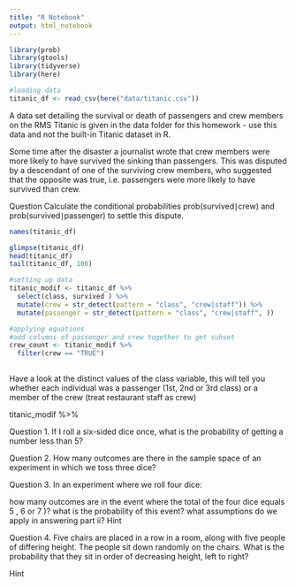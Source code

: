 ```yaml
---
title: "R Notebook"
output: html_notebook
---
```

```r
library(prob)
library(gtools)
library(tidyverse)
library(here)
```
```r
#loading data
titanic_df <- read_csv(here("data/titanic.csv"))
```
A data set detailing the survival or death of passengers and crew members on the RMS Titanic is given in the data folder for this homework - use this data and not the built-in Titanic dataset in R.

Some time after the disaster a journalist wrote that crew members were more likely to have survived the sinking than passengers. This was disputed by a descendant of one of the surviving crew members, who suggested that the opposite was true, i.e. passengers were more likely to have survived than crew.

Question
Calculate the conditional probabilities prob(survived∣crew)
 and prob(survived∣passenger)
 to settle this dispute.

```r
names(titanic_df)
```
```r
glimpse(titanic_df)
head(titanic_df)
tail(titanic_df, 100)
```
```r
#setting up data
titanic_modif <- titanic_df %>% 
  select(class, survived ) %>% 
  mutate(crew = str_detect(pattern = "class", "crew|staff")) %>%
  mutate(passenger = str_detect(pattern = "class", "crew|staff", ))
```

```r
#applying equations
#add columns of passenger and crew together to get subset
crew_count <- titanic_modif %>% 
  filter(crew == "TRUE")
  

```





Have a look at the distinct values of the class variable, this will tell you whether each individual was a passenger (1st, 2nd or 3rd class) or a member of the crew (treat restaurant staff as crew)

titanic_modif %>% 





Question 1.
If I roll a six-sided dice once, what is the probability of getting a number less than 5?


Question 2.
How many outcomes are there in the sample space of an experiment in which we toss three dice?



Question 3.
In an experiment where we roll four dice:

how many outcomes are in the event where the total of the four dice equals 5
, 6
 or 7
)?
what is the probability of this event?
what assumptions do we apply in answering part ii?
 Hint


Question 4.
Five chairs are placed in a row in a room, along with five people of differing height. The people sit down randomly on the chairs. What is the probability that they sit in order of decreasing height, left to right?

 Hint

